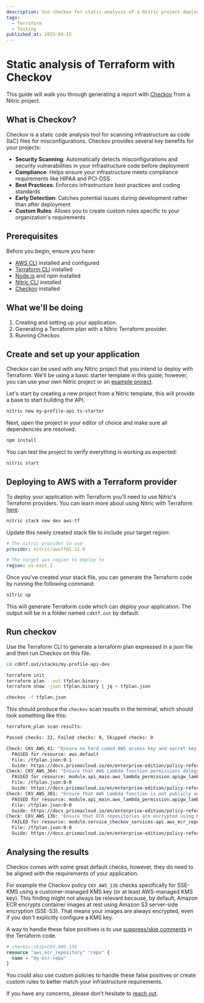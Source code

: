```yaml
---
description: Use checkov for static analysis of a Nitric project deployed with Terraform
tags:
  - Terraform
  - Testing
published_at: 2025-04-15
---
```


# Static analysis of Terraform with Checkov

This guide will walk you through generating a report with [Checkov](https://www.checkov.io/) from a Nitric project.

## What is Checkov?

Checkov is a static code analysis tool for scanning infrastructure as code (IaC) files for misconfigurations. Checkov provides several key benefits for your projects:

- **Security Scanning**: Automatically detects misconfigurations and security vulnerabilities in your infrastructure code before deployment
- **Compliance**: Helps ensure your infrastructure meets compliance requirements like HIPAA and PCI-DSS
- **Best Practices**: Enforces infrastructure best practices and coding standards
- **Early Detection**: Catches potential issues during development rather than after deployment
- **Custom Rules**: Allows you to create custom rules specific to your organization's requirements

## Prerequisites

Before you begin, ensure you have:

- [AWS CLI](https://aws.amazon.com/cli/) installed and configured
- [Terraform CLI](https://terraform.io/downloads.html) installed
- [Node.js](https://nodejs.org/) and npm installed
- [Nitric CLI](/get-started/installation) installed
- [Checkov](https://checkov.io/2.Basics/Installing%20Checkov.html) installed

## What we'll be doing

1. Creating and setting up your application.
2. Generating a Terraform plan with a Nitric Terraform provider.
3. Running Checkov.

## Create and set up your application

Checkov can be used with any Nitric project that you intend to deploy with Terraform. We'll be using a basic starter template in this guide, however, you can use your own Nitric project or an [example project](https://github.com/nitrictech/examples).

Let's start by creating a new project from a Nitric template, this will provide a base to start building the API.

```bash
nitric new my-profile-api ts-starter
```

Next, open the project in your editor of choice and make sure all dependencies are resolved:

```bash
npm install
```

You can test the project to verify everything is working as expected:

```bash
nitric start
```

## Deploying to AWS with a Terraform provider

To deploy your application with Terraform you'll need to use Nitric's Terraform providers. You can learn more about using Nitric with Terraform [here](/providers/terraform).

```bash
nitric stack new dev aws-tf
```

Update this newly created stack file to include your target region:

```yaml title:nitric.dev.yaml
# The nitric provider to use
provider: nitric/awstf@1.11.6

# The target aws region to deploy to
region: us-east-2
```

Once you've created your stack file, you can generate the Terraform code by running the following command:

```bash
nitric up
```

This will generate Terraform code which can deploy your application. The output will be in a folder named `cdktf.out` by default.

## Run checkov

Use the Terraform CLI to generate a terraform plan expressed in a json file and then run Checkov on this file.

```bash
cd cdktf.out/stacks/my-profile-api-dev

terraform init
terraform plan --out tfplan.binary
terraform show -json tfplan.binary | jq > tfplan.json

checkov -f tfplan.json
```

This should produce the `checkov` scan results in the terminal, which should look something like this:

```bash
terraform_plan scan results:

Passed checks: 22, Failed checks: 9, Skipped checks: 0

Check: CKV_AWS_41: "Ensure no hard coded AWS access key and secret key exists in provider"
  PASSED for resource: aws.default
  File: /tfplan.json:0-1
  Guide: https://docs.prismacloud.io/en/enterprise-edition/policy-reference/aws-policies/secrets-policies/bc-aws-secrets-5
Check: CKV_AWS_364: "Ensure that AWS Lambda function permissions delegated to AWS services are limited by SourceArn or SourceAccount"
  PASSED for resource: module.api_main.aws_lambda_permission.apigw_lambda["checkov_services-api"]
  File: /tfplan.json:0-0
  Guide: https://docs.prismacloud.io/en/enterprise-edition/policy-reference/aws-policies/aws-iam-policies/bc-aws-364
Check: CKV_AWS_301: "Ensure that AWS Lambda function is not publicly accessible"
  PASSED for resource: module.api_main.aws_lambda_permission.apigw_lambda["checkov_services-api"]
  File: /tfplan.json:0-0
  Guide: https://docs.prismacloud.io/en/enterprise-edition/policy-reference/aws-policies/aws-general-policies/bc-aws-301
Check: CKV_AWS_136: "Ensure that ECR repositories are encrypted using KMS"
  FAILED for resource: module.service_checkov_services-api.aws_ecr_repository.repo
  File: /tfplan.json:0-0
  Guide: https://docs.prismacloud.io/en/enterprise-edition/policy-reference/aws-policies/aws-general-policies/ensure-that-ecr-repositories-are-encrypted
```

## Analysing the results

Checkov comes with some great default checks, however, they do need to be aligned with the requirements of your application.

For example the Checkov policy `CKV_AWS_136` checks specifically for SSE-KMS using a customer-managed KMS key (or at least AWS-managed KMS key). This finding might not always be relevant because, by default, Amazon ECR encrypts container images at rest using Amazon S3 server-side encryption (SSE-S3). That means your images are always encrypted, even if you don't explicitly configure a KMS key.

A way to handle these false positives is to use [suppress/skip comments](https://www.checkov.io/2.Basics/Suppressing%20and%20Skipping%20Policies.html) in the Terraform code.

```terraform
# checkov:skip=CKV_AWS_136
resource "aws_ecr_repository" "repo" {
  name = "my-ecr-repo"
}
```

You could also use custom policies to handle these false positives or create custom rules to better match your infrastructure requirements.

If you have any concerns, please don't hesitate to [reach out](https://nitric.io/chat).
